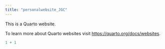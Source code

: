 ```yaml
---
title: "personalwebsite_JGC"
---
```


This is a Quarto website.

To learn more about Quarto websites visit <https://quarto.org/docs/websites>.

```r
1 + 1
```
